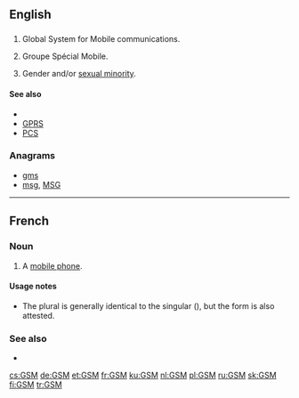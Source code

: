 {{also|gsm}}
==English==

==={{initialism-old|en}}===
{{head|en}}

# {{context|telecommunications|lang=en}} Global System for Mobile communications.
# {{context|electronics|lang=en}} Groupe Spécial Mobile.
# {{context|LGBT|lang=en}} Gender and/or [[sexual minority]].

====See also====
* {{pedia|Global System for Mobile Communications}}
* [[GPRS]]
* [[PCS]]

===Anagrams===
* [[gms#English|gms]]
* [[msg#English|msg]], [[MSG#English|MSG]]

----

==French==

===Noun===
{{fr-noun|m|GSM}}

# {{context|Belgium|lang=fr}} A [[mobile phone]].

====Usage notes====
* The plural is generally identical to the singular ({{term||GSM|lang=fr}}), but the form {{term|GSMs|lang=fr}} is also attested.

===See also===
* {{l|fr|téléphone portable}}

[[cs:GSM]]
[[de:GSM]]
[[et:GSM]]
[[fr:GSM]]
[[ku:GSM]]
[[nl:GSM]]
[[pl:GSM]]
[[ru:GSM]]
[[sk:GSM]]
[[fi:GSM]]
[[tr:GSM]]